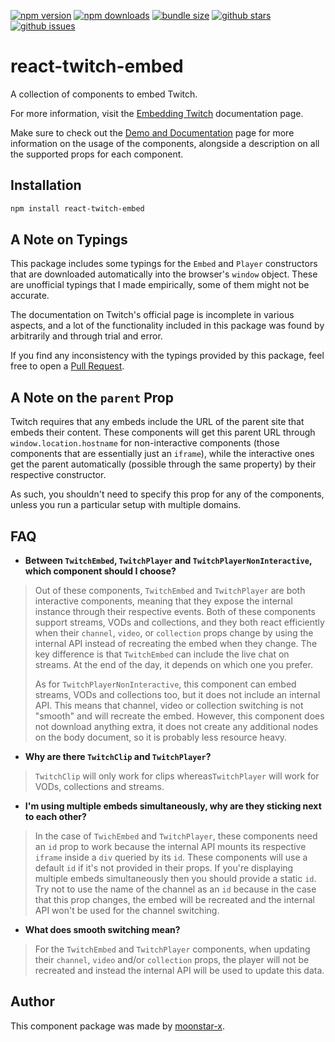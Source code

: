 
<Meta title="Home" />

[![npm version](https://img.shields.io/npm/v/react-twitch-embed.svg)](https://www.npmjs.com/package/react-twitch-embed)
[![npm downloads](https://badgen.net/npm/dt/react-twitch-embed)](https://www.npmjs.com/package/react-twitch-embed)
[![bundle size](https://badgen.net/bundlephobia/minzip/react-twitch-embed)](https://bundlephobia.com/result?p=react-twitch-embed)
[![github stars](https://badgen.net/github/stars/moonstar-x/react-twitch-embed)](https://github.com/moonstar-x/react-twitch-embed)
[![github issues](https://badgen.net/github/issues/moonstar-x/react-twitch-embed)](https://github.com/moonstar-x/react-twitch-embed/issues)

# react-twitch-embed

A collection of components to embed Twitch.

For more information, visit the [Embedding Twitch](https://dev.twitch.tv/docs/embed) documentation page.

Make sure to check out the [Demo and Documentation](https://docs.moonstar-x.dev/react-twitch-embed) page for more information on the usage of the components,
alongside a description on all the supported props for each component.


## Installation

```bash
npm install react-twitch-embed
```

## A Note on Typings

This package includes some typings for the `Embed` and `Player` constructors that are downloaded automatically
into the browser's `window` object. These are unofficial typings that I made empirically, some of them might not be accurate.

The documentation on Twitch's official page is incomplete in various aspects, and a lot of the functionality included
in this package was found by arbitrarily and through trial and error. 

If you find any inconsistency with the typings provided by this package, feel free to open a
[Pull Request](https://github.com/moonstar-x/react-twitch-embed).

## A Note on the `parent` Prop

Twitch requires that any embeds include the URL of the parent site that embeds their content. These components will get this
parent URL through `window.location.hostname` for non-interactive components (those components that are essentially just an `iframe`),
while the interactive ones get the parent automatically (possible through the same property) by their respective constructor.

As such, you shouldn't need to specify this prop for any of the components, unless you run a particular setup with multiple domains.

## FAQ

* **Between `TwitchEmbed`, `TwitchPlayer` and `TwitchPlayerNonInteractive`, which component should I choose?**
> Out of these components, `TwitchEmbed` and `TwitchPlayer` are both interactive components, meaning that they expose the internal
> instance through their respective events. Both of these components support streams, VODs and collections, and they both react
> efficiently when their `channel`, `video`, or `collection` props change by using the internal API instead of recreating the embed
> when they change. The key difference is that `TwitchEmbed` can include the live chat on streams. At the end of the day, it depends
> on which one you prefer.
> 
> As for `TwitchPlayerNonInteractive`, this component can embed streams, VODs and collections too, but it does not include an internal
> API. This means that channel, video or collection switching is not "smooth" and will recreate the embed. However, this component does
> not download anything extra, it does not create any additional nodes on the body document, so it is probably less resource heavy.

* **Why are there `TwitchClip` and `TwitchPlayer`?**
> `TwitchClip` will only work for clips whereas`TwitchPlayer` will work for VODs, collections and streams.

* **I'm using multiple embeds simultaneously, why are they sticking next to each other?**
> In the case of `TwichEmbed` and `TwitchPlayer`, these components need an `id` prop to work because the internal API
> mounts its respective `iframe` inside a `div` queried by its `id`. These components will use a default `id` if it's not
> provided in their props. If you're displaying multiple embeds simultaneously then you should provide a static `id`. Try
> not to use the name of the channel as an `id` because in the case that this prop changes, the embed will be recreated and
> the internal API won't be used for the channel switching.

* **What does smooth switching mean?**
> For the `TwitchEmbed` and `TwitchPlayer` components, when updating their `channel`, `video` and/or `collection` props,
> the player will not be recreated and instead the internal API will be used to update this data.

## Author

This component package was made by [moonstar-x](https://github.com/moonstar-x).
